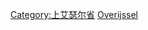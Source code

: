{{Commons cat|Cities, towns and villages in Overijssel}}

[[Category:上艾瑟尔省|Category:上艾瑟尔省]]
[[Category:荷兰城镇和村庄|Overijssel]]